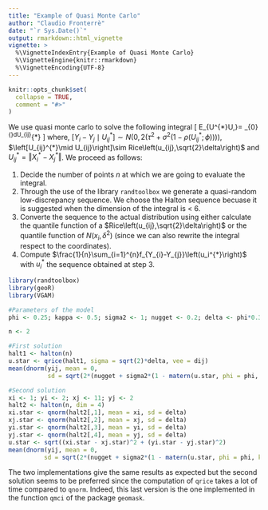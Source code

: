 ```yaml
---
title: "Example of Quasi Monte Carlo"
author: "Claudio Fronterrè"
date: "`r Sys.Date()`"
output: rmarkdown::html_vignette
vignette: >
  %\VignetteIndexEntry{Example of Quasi Monte Carlo}
  %\VignetteEngine{knitr::rmarkdown}
  %\VignetteEncoding{UTF-8}
---
```


```r
knitr::opts_chunk$set(
  collapse = TRUE,
  comment = "#>"
)
```

We use quasi monte carlo to solve the following integral
\[
E_{U^{*}\mid U,\delta}\left[Y_{i}-Y_{j}\mid U_{ij}^{*}\right] = \int_{0}^{\infty}\left[Y_{i}-Y_{j}\mid U_{ij}^{*}\right]\left[U_{ij}^{*}\mid U_{ij}\right]dU_{ij}^{*}
\]
where, $\left[Y_{i}-Y_{j}\mid U_{ij}^{*}\right]\sim N\left(0,2\left(\tau^{2}+\sigma^{2}\left(1-\rho\left(U_{ij}^{*};\phi\right)\right)\right)\right)$, $\left[U_{ij}^{*}\mid U_{ij}\right]\sim Rice\left(u_{ij},\sqrt{2}\delta\right)$ and $U_{ij}^{*}=\left\Vert X_{i}^{*}-X_{j}^{*}\right\Vert$. We proceed as follows:

1. Decide the number of points $n$ at which we are going to evaluate the integral.
2. Through the use of the library `randtoolbox` we generate a quasi-random low-discrepancy sequence. We choose the Halton sequence becuase it is suggested when the dimension of the integral is < 6. 
3. Converte the sequence to the actual distribution using either calculate the quantile function of a $Rice\left(u_{ij},\sqrt{2}\delta\right)$ or the quantile function of $N\left(x_i,\delta^2\right)$ (since we can also rewrite the integral respect to the coordinates). 
4. Compute $\frac{1}{n}\sum_{i=1}^{n}f_{Y_{i}-Y_{j}}\left(u_i^{*}\right)$ with $u_i^*$ the sequence obtained at step 3. 
  

```r
library(randtoolbox)
library(geoR)
library(VGAM)

#Parameters of the model
phi <- 0.25; kappa <- 0.5; sigma2 <- 1; nugget <- 0.2; delta <- phi*0.3; dij <- 10; yij <- 1

n <- 2

#First solution
halt1 <- halton(n)
u.star <- qrice(halt1, sigma = sqrt(2)*delta, vee = dij)
mean(dnorm(yij, mean = 0, 
           sd = sqrt(2*(nugget + sigma2*(1 - matern(u.star, phi = phi, kappa = kappa))))))

#Second solution
xi <- 1; yi <- 2; xj <- 11; yj <- 2
halt2 <- halton(n, dim = 4)
xi.star <- qnorm(halt2[,1], mean = xi, sd = delta)
xj.star <- qnorm(halt2[,2], mean = xj, sd = delta)
yi.star <- qnorm(halt2[,3], mean = yi, sd = delta)
yj.star <- qnorm(halt2[,4], mean = yj, sd = delta)
u.star <- sqrt((xi.star - xj.star)^2 + (yi.star - yj.star)^2)
mean(dnorm(yij, mean = 0, 
          sd = sqrt(2*(nugget + sigma2*(1 - matern(u.star, phi = phi, kappa = kappa))))))

```

The two implementations give the same results as expected but the second solution seems to be preferred since the computation of `qrice` takes a lot of time compared to `qnorm`. Indeed, this last version is the one implemented in the function `qmci` of the package `geomask`.  
